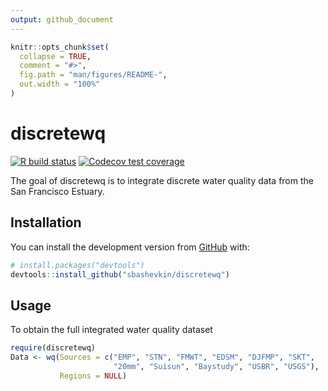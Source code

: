 ```yaml
---
output: github_document
---
```


<!-- README.md is generated from README.Rmd. Please edit that file -->

```r
knitr::opts_chunk$set(
  collapse = TRUE,
  comment = "#>",
  fig.path = "man/figures/README-",
  out.width = "100%"
)
```

# discretewq

<!-- badges: start -->
[![R build status](https://github.com/sbashevkin/discretewq/workflows/R-CMD-check/badge.svg)](https://github.com/sbashevkin/discretewq/actions)
[![Codecov test coverage](https://codecov.io/gh/sbashevkin/discretewq/branch/main/graph/badge.svg)](https://codecov.io/gh/sbashevkin/discretewq?branch=main)
<!-- badges: end -->


The goal of discretewq is to integrate discrete water quality data from the San Francisco Estuary. 

## Installation

You can install the development version from [GitHub](https://github.com/) with:

``` r
# install.packages("devtools")
devtools::install_github("sbashevkin/discretewq")
```

## Usage

To obtain the full integrated water quality dataset
``` r
require(discretewq)
Data <- wq(Sources = c("EMP", "STN", "FMWT", "EDSM", "DJFMP", "SKT",
                       "20mm", "Suisun", "Baystudy", "USBR", "USGS"),
           Regions = NULL)
```

